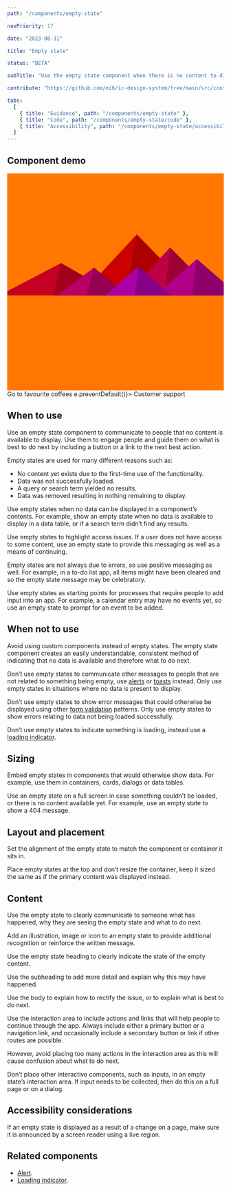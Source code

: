 ```yaml
---
path: "/components/empty-state"

navPriority: 17

date: "2023-08-31"

title: "Empty state"

status: "BETA"

subTitle: "Use the empty state component when there is no content to display. It provides a consistent way of communicating to people what to do next."

contribute: "https://github.com/mi6/ic-design-system/tree/main/src/content/structured/components/empty-state"

tabs:
  [
    { title: "Guidance", path: "/components/empty-state" },
    { title: "Code", path: "/components/empty-state/code" },
    { title: "Accessibility", path: "/components/empty-state/accessibility" },
  ]
---
```



## Component demo

<ComponentPreview>
  <IcEmptyState
    heading="Hmm...there's nothing here"
    subheading="We don't currently have any favourite teas, probably because coffee is much better."
    body="Take a look at our favourite coffees instead, there's much more of those."
  >
    <svg slot="image" viewBox="0 0 1600 1600">
      <rect fill="#ff7700" width="1600" height="1600" />
      <polygon fill="#cc0000" points="957 450 539 900 1396 900" />
      <polygon fill="#aa0000" points="957 450 872.9 900 1396 900" />
      <polygon fill="#c50022" points="-60 900 398 662 816 900" />
      <polygon fill="#a3001b" points="337 900 398 662 816 900" />
      <polygon fill="#be0044" points="1203 546 1552 900 876 900" />
      <polygon fill="#9c0036" points="1203 546 1552 900 1162 900" />
      <polygon fill="#b80066" points="641 695 886 900 367 900" />
      <polygon fill="#960052" points="587 900 641 695 886 900" />
      <polygon fill="#b10088" points="1710 900 1401 632 1096 900" />
      <polygon fill="#8f006d" points="1710 900 1401 632 1365 900" />
      <polygon fill="#aa00aa" points="1210 900 971 687 725 900" />
      <polygon fill="#880088" points="943 900 1210 900 971 687" />
    </svg>
    <IcButton slot="actions">Go to favourite coffees</IcButton>
    <IcLink slot="actions" href="#" onClick={(e) => e.preventDefault()}>
      Customer support
    </IcLink>
  </IcEmptyState>
</ComponentPreview>

## When to use

Use an empty state component to communicate to people that no content is available to display. Use them to engage people and guide them on what is best to do next by including a button or a link to the next best action.

Empty states are used for many different reasons such as:

- No content yet exists due to the first-time use of the functionality.
- Data was not successfully loaded.
- A query or search term yielded no results.
- Data was removed resulting in nothing remaining to display.

Use empty states when no data can be displayed in a component’s contents. For example, show an empty state when no data is available to display in a data table, or if a search term didn’t find any results.

<DoDontCaution
  imageSrc={emptyStateFig1}
  imageAlt="An example app called ‘We love coffee’ with a page displaying favourite teas. An empty data table is displayed with an empty state that reads ‘There’s nothing here’."
  state="good"
  caption="Use empty states when there is no data available to display."
/>

Use empty states to highlight access issues. If a user does not have access to some content, use an empty state to provide this messaging as well as a means of continuing.

<DoDontCaution
  imageSrc={emptyStateFig2}
  imageAlt="An example app showing favourite coffees. The ‘americano’ product is selected, but show’s a ‘locked’ status on it. A drawer is displayed containing an empty state component that reads ‘Sorry, you don’t have access to this at the moment’."
  state="good"
  caption="Use empty states to show access rights issue if the content is not available to that user."
/>

Empty states are not always due to errors, so use positive messaging as well. For example, in a to-do list app, all items might have been cleared and so the empty state message may be celebratory.

<DoDontCaution
  imageSrc={emptyStateFig3}
  imageAlt="An example app that shows new orders for coffee that need to be fulfilled. After the orders have been completed, an empty state component is displayed showing a positive message that reads ‘All done! Have a cuppa’."
  state="good"
  caption="Use empty states for positive messaging when empty is the desirable state, such as in a ticketing system or to-do list."
/>

Use empty states as starting points for processes that require people to add input into an app. For example, a calendar entry may have no events yet, so use an empty state to prompt for an event to be added.

<DoubleDoDontCaution>
  <DoDontCaution
    imageSrc={emptyStateFig4}
    imageAlt="An example app showing a product customisation page for an Americano coffee. A section appears titled ‘Extras’ and an empty state message is displayed prompting the user to ‘add extras’."
    state="good"
    caption="Use the empty state component as a starting point for a process, such as adding extras to a product customisation."
  />
</DoubleDoDontCaution>

## When not to use

Avoid using custom components instead of empty states. The empty state component creates an easily understandable, consistent method of indicating that no data is available and therefore what to do next.

Don’t use empty states to communicate other messages to people that are not related to something being empty, use [alerts](/components/alert) or [toasts](/components/toasts) instead. Only use empty states in situations where no data is present to display.

<DoDontCaution
  imageSrc={emptyStateFig5}
  imageAlt="A blog post titled ‘The perfect blend’. An empty state component is used inline with the content that reads ‘This is a brand new post’."
  state="bad"
  caption="Don’t use empty states to convey messages that are not related to an empty state."
/>

Don’t use empty states to show error messages that could otherwise be displayed using other [form validation](/patterns/form-validation) patterns. Only use empty states to show errors relating to data not being loaded successfully.

Don’t use empty states to indicate something is loading, instead use a [loading indicator](/components/loading-indicator).

<DoubleDoDontCaution>
  <DoDontCaution
    imageSrc={emptyStateFig6}
    imageAlt="An empty state component being used to indicate that an order history is loading."
    state="bad"
    caption="Don’t use empty state components for loading messages."
  />
</DoubleDoDontCaution>

## Sizing

Embed empty states in components that would otherwise show data. For example, use them in containers, cards, dialogs or data tables.

Use an empty state on a full screen in case something couldn’t be loaded, or there is no content available yet. For example, use an empty state to show a 404 message.

<DoDontCaution
  imageSrc={emptyStateFig7}
  imageAlt="An empty state component displayed on a full screen that reads ‘There’s nothing here.’"
  state="none"
  caption="Use empty states on full screen page if no data is available to display."
/>

<DoDontCaution
  imageSrc={emptyStateFig8}
  imageAlt="An example app with a side panel displayed over the page content containing an empty state component that reads ‘No comments yet’."
  state="none"
  caption="Use empty states in other containers such as drawers and side panels."
/>

<DoDontCaution
  imageSrc={emptyStateFig9}
  imageAlt="A grid of cards for coffee products with one card showing an empty state component that reads ‘Woops, this coffee cup is empty’."
  state="none"
  caption="Use empty states within other components and containers when no data is present."
/>

## Layout and placement

Set the alignment of the empty state to match the component or container it sits in.

Place empty states at the top and don’t resize the container, keep it sized the same as if the primary content was displayed instead.

## Content

Use the empty state to clearly communicate to someone what has happened, why they are seeing the empty state and what to do next.

<DoDontCaution
  imageSrc={emptyStateFig10}
  imageAlt="A diagram showing the different elements that make up the empty state component. These are an image or icon, a title, a subtitle, some body text, and an interaction area."
  state="none"
  caption="The empty state component has an image or icon, a title, a subtitle, some body text and an interaction area."
/>

Add an illustration, image or icon to an empty state to provide additional recognition or reinforce the written message.

Use the empty state heading to clearly indicate the state of the empty content.

Use the subheading to add more detail and explain why this may have happened.

Use the body to explain how to rectify the issue, or to explain what is best to do next.

Use the interaction area to include actions and links that will help people to continue through the app. Always include either a primary button or a navigation link, and occasionally include a secondary button or link if other routes are possible.

However, avoid placing too many actions in the interaction area as this will cause confusion about what to do next.

<DoDontCaution
  imageSrc={emptyStateFig11}
  imageAlt="An empty state component that has three buttons and three links within its interaction area."
  state="caution"
  caption="Avoid placing too many actions within the interaction area."
/>

Don’t place other interactive components, such as inputs, in an empty state’s interaction area. If input needs to be collected, then do this on a full page or on a dialog.

<DoDontCaution imageSrc={emptyStateFig12} imageAlt="" state="bad" caption="" />

## Accessibility considerations

If an empty state is displayed as a result of a change on a page, make sure it is announced by a screen reader using a live region.

## Related components

- [Alert](/components/alert).
- [Loading indicator](/components/loading-indicator).
